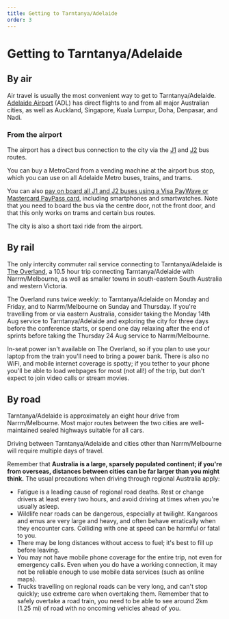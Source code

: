 ```yaml
---
title: Getting to Tarntanya/Adelaide
order: 3
---
```


# Getting to Tarntanya/Adelaide

## By air

Air travel is usually the most convenient way to get to Tarntanya/Adelaide. [Adelaide Airport](https://www.adelaideairport.com.au) (ADL) has direct flights to and from all major Australian cities, as well as Auckland, Singapore, Kuala Lumpur, Doha, Denpasar, and Nadi.

### From the airport

The airport has a direct bus connection to the city via the [J1](https://www.adelaidemetro.com.au/routes/j1) and [J2](https://www.adelaidemetro.com.au/routes/j2) bus routes.

You can buy a MetroCard from a vending machine at the airport bus stop, which you can use on all Adelaide Metro buses, trains, and trams.

You can also [pay on board all J1 and J2 buses using a Visa PayWave or Mastercard PayPass card](https://www.adelaidemetro.com.au/tickets-and-fares/tap-and-pay), including smartphones and smartwatches. Note that you need to board the bus via the centre door, not the front door, and that this only works on trams and certain bus routes.

The city is also a short taxi ride from the airport.

## By rail

The only intercity commuter rail service connecting to Tarntanya/Adelaide is [The Overland](https://www.journeybeyondrail.com.au/journeys/overland/), a 10.5 hour trip connecting Tarntanya/Adelaide with Narrm/Melbourne, as well as smaller towns in south-eastern South Australia and western Victoria.

The Overland runs twice weekly: to Tarntanya/Adelaide on Monday and Friday, and to Narrm/Melbourne on Sunday and Thursday. If you're travelling from or via eastern Australia, consider taking the Monday 14th Aug service to Tarntanya/Adelaide and exploring the city for three days before the conference starts, or spend one day relaxing after the end of sprints before taking the Thursday 24 Aug service to Narrm/Melbourne.

In-seat power isn't available on The Overland, so if you plan to use your laptop from the train you'll need to bring a power bank. There is also no WiFi, and mobile internet coverage is spotty; if you tether to your phone you'll be able to load webpages for most (not all!) of the trip, but don't expect to join video calls or stream movies.

## By road

Tarntanya/Adelaide is approximately an eight hour drive from Narrm/Melbourne. Most major routes between the two cities are well-maintained sealed highways suitable for all cars.

Driving between Tarntanya/Adelaide and cities other than Narrm/Melbourne will require multiple days of travel.

Remember that **Australia is a large, sparsely populated continent; if you're from overseas, distances between cities can be far larger than you might think.** The usual precautions when driving through regional Australia apply:

- Fatigue is a leading cause of regional road deaths. Rest or change drivers at least every two hours, and avoid driving at times when you're usually asleep.
- Wildlife near roads can be dangerous, especially at twilight. Kangaroos and emus are very large and heavy, and often behave erratically when they encounter cars. Colliding with one at speed can be harmful or fatal to you.
- There may be long distances without access to fuel; it's best to fill up before leaving.
- You may not have mobile phone coverage for the entire trip, not even for emergency calls. Even when you do have a working connection, it may not be reliable enough to use mobile data services (such as online maps).
- Trucks travelling on regional roads can be very long, and can't stop quickly; use extreme care when overtaking them. Remember that to safely overtake a road train, you need to be able to see around 2km (1.25 mi) of road with no oncoming vehicles ahead of you.
